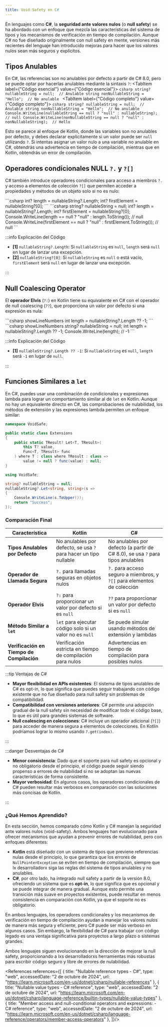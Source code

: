 ```yaml
---
title: Void-Safety en C#
---
```


<ReadingTime/>

En lenguajes como **C#**, la **seguridad ante valores nulos** (o **null safety**) se ha abordado con un enfoque que mezcla las características del sistema de tipos y los mecanismos de verificación en tiempo de compilación. Aunque C# no fue diseñado originalmente con null safety en mente, versiones más recientes del lenguaje han introducido mejoras para hacer que los valores nulos sean más seguros y explícitos.

## Tipos Anulables

En C#, las referencias son no anulables por defecto a partir de C# 8.0, pero se puede optar por hacerlas anulables mediante la sintaxis `?`:
<BoxedTabs>
    <TabItem label={"Código esencial"} value={"Código esencial"}>
        ```csharp
        string? nullableString = null;  // Anulable
        string nonNullableString = "Hello";  // No anulable
        ```
    </TabItem>
    <TabItem label={"Código completo"} value={"Código completo"}>
        ```csharp
        string? nullableString = null;  // Anulable
        string nonNullableString = "Hello";  // No anulable
        Console.WriteLine(nullableString == null ? "null" : nullableString);  // null
        Console.WriteLine(nonNullableString == null ? "null" : nonNullableString);  // Hello
        ```
    </TabItem>
</BoxedTabs>

Esto se parece al enfoque de Kotlin, donde las variables son no anulables por defecto, y debes declarar explícitamente si un valor puede ser `null` utilizando `?`. Si intentas asignar un valor nulo a una variable no anulable en C#, obtendrás una advertencia en tiempo de compilación, mientras que en Kotlin, obtendrás un error de compilación.

## Operadores condicionales NULL ``?.`` y ``?[]``

C# también introduce operadores condicionales para acceso a miembros ``?.`` y acceso a elementos de colección ``?[]`` que permiten acceder a propiedades y métodos de un objeto solo si no es nulo:

<BoxedTabs>
    <TabItem label={"Código esencial"} value={"Código esencial"}>
        ```csharp
        int? length = nullableString?.Length;
        int? firstElement = nullableString?[0];
        ```
    </TabItem>
    <TabItem label={"Código completo"} value={"Código completo"}>
        ```csharp
        string? nullableString = null;
        int? length = nullableString?.Length;
        int? firstElement = nullableString?[0];
        Console.WriteLine(length == null ? "null" : length.ToString());  // null
        Console.WriteLine(firstElement == null ? "null" : firstElement.ToString());  // null
        ```
    </TabItem>
</BoxedTabs>

:::info Explicación del Código

- **[1]** ``nullableString?.Length``: Si `nullableString` es `null`, `length` será `null` en lugar de lanzar una excepción.
- **[2]** ``nullableString?[0]``: Si `nullableString` es `null` o está vacío, `firstElement` será `null` en lugar de lanzar una excepción.

:::

## Null Coalescing Operator

El **operador Elvis** (`?:`) en Kotlin tiene su equivalente en C# con el operador de null coalescing (`??`), que proporciona un valor por defecto si una expresión es nula:

<BoxedTabs>
    <TabItem label={"Código esencial"} value={"Código esencial"}>
        ```csharp showLineNumbers
        int length = nullableString?.Length ?? -1;
        ```
    </TabItem>
    <TabItem label={"Código completo"} value={"Código completo"}>
        ```csharp showLineNumbers
        string? nullableString = null;
        int length = nullableString?.Length ?? -1;
        Console.WriteLine(length);  // -1
        ```
    </TabItem>
</BoxedTabs>

:::info Explicación del Código

- **[1]** ``nullableString?.Length ?? -1``: Si `nullableString` es `null`, `length` será `-1` en lugar de `null`.

:::

## Funciones Similares a `let`

En C#, puedes usar una combinación de condicionales y expresiones lambda para lograr un comportamiento similar al de `let` en Kotlin. Aunque no hay un equivalente directo en C#, las comprobaciones de nulabilidad, los métodos de extensión y las expresiones lambda permiten un enfoque similar:

```csharp showLineNumbers
namespace VoidSafe;

public static class Extensions
{
    public static TResult? Let<T, TResult>(
        this T? value,
        Func<T, TResult> func
    ) where T : class where TResult : class =>
        value != null ? func(value) : null;
}
```

```csharp showLineNumbers
using VoidSafe;

string? nullableString = null;
nullableString?.Let<string, string>(s =>
{
    Console.WriteLine(s.ToUpper());
    return "Success";
});
```

### Comparación Final

| Característica                            | Kotlin                                                           | C#                                                                             |
|-------------------------------------------|------------------------------------------------------------------|--------------------------------------------------------------------------------|
| **Tipos Anulables por Defecto**           | No anulables por defecto, se usa `?` para hacer un tipo nullable | No anulables por defecto (a partir de C# 8.0), se usa `?` para tipos anulables |
| **Operador de Llamada Segura**            | `?.` para llamadas seguras en objetos nulos                      | `?.` para acceso seguro a miembros, y `?[]` para elementos de colección        |
| **Operador Elvis**                        | `?:` para proporcionar un valor por defecto si es `null`         | `??` para proporcionar un valor por defecto si es `null`                       |
| **Método Similar a `let`**                | `let` para ejecutar código solo si un valor no es `null`         | Se puede simular usando métodos de extensión y lambdas                         |
| **Verificación en Tiempo de Compilación** | Verificación estricta en tiempo de compilación para nulos        | Advertencias en tiempo de compilación para posibles nulos                      |

:::tip Ventajas de C#

- **Mayor flexibilidad en APIs existentes**: El sistema de tipos anulables de C# es opt-in, lo que significa que puedes seguir trabajando con código existente que no fue diseñado para null safety sin problemas de compatibilidad.
- **Compatibilidad con versiones anteriores**: C# permite una adopción gradual de la null safety sin necesidad de modificar todo el código base, lo que es útil para grandes sistemas de software.
- **Null coalescing en colecciones**: C# incluye un operador adicional (`?[]`) para acceder de manera segura a elementos de colecciones. En Kotlin podríamos lograr lo mismo usando ``?.get(index)``.

:::

:::danger Desventajas de C#

- **Menor consistencia**: Dado que el soporte para null safety es opcional y no obligatorio desde el principio, el código puede seguir siendo propenso a errores de nulabilidad si no se adoptan las nuevas características de forma consistente.
- **Mayor verbosidad**: En algunos casos, los operadores condicionales de C# pueden resultar más verbosos en comparación con las soluciones más concisas de Kotlin.

:::

### ¿Qué Hemos Aprendido?

En esta sección, hemos comparado cómo Kotlin y C# manejan la seguridad ante valores nulos (void-safety). Ambos lenguajes han evolucionado para ofrecer mecanismos que ayudan a prevenir errores de nulabilidad, pero con enfoques diferentes:

- **Kotlin** está diseñado con un sistema de tipos que previene referencias nulas desde el principio, lo que garantiza que los errores de `NullPointerException` se eviten en tiempo de compilación, siempre que lx desarrolladorx siga las reglas del sistema de tipos anulables y no anulables.
- **C#**, por otro lado, ha integrado null safety a partir de la versión 8.0, ofreciendo un sistema que es **opt-in**, lo que significa que es opcional y se puede integrar de manera gradual. Aunque esto permite una transición más suave en proyectos existentes, puede resultar en menos consistencia en comparación con Kotlin, ya que el soporte no es obligatorio.

En ambos lenguajes, los operadores condicionales y los mecanismos de verificación en tiempo de compilación ayudan a manejar los valores nulos de manera más segura y eficiente, pero C# puede ser más verboso en algunos casos. Sin embargo, la flexibilidad de C# para trabajar con código legado es una ventaja significativa para proyectos a largo plazo o sistemas grandes.

Ambos lenguajes siguen evolucionando en la dirección de mejorar la null safety, proporcionando a lxs desarrolladorxs herramientas más robustas para escribir código seguro y libre de errores de nulabilidad.

<References references={[
    {
        title: "Nullable reference types - C#",
        type: "web",
        accessedDate: "2 de octubre de 2024",
        url: "https://learn.microsoft.com/en-us/dotnet/csharp/nullable-references"
    },
    {
        title: "Nullable value types - C# reference",
        type: "web",
        accessedDate: "2 de octubre de 2024",
        url: "https://learn.microsoft.com/en-us/dotnet/csharp/language-reference/builtin-types/nullable-value-types"
    },
    {
        title: "Member access and null-conditional operators and expressions: - C# reference",
        type: "web",
        accessedDate: "2 de octubre de 2024",
        url: "https://learn.microsoft.com/en-us/dotnet/csharp/language-reference/operators/member-access-operators"
    },
]}/>
